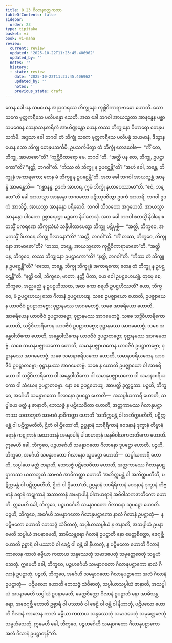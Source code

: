 ```yaml
---
title: 8.23 ဂိလာနဝတ္ထုကထာ
tableOfContents: false
sidebar:
  order: 23
type: tipitaka
basket: vi
book: vi-maha
review:
  current: review
  updated: '2025-10-22T11:23:45.406962'
  updated_by: ''
  notes: ''
  history:
  - state: review
    date: '2025-10-22T11:23:45.406962'
    updated_by: ''
    notes: ''
    previous_state: draft
---
```



<ReviewStatus review={frontmatter.review} showDetails={true} />

<HypothesisAnnotation frontmatter={frontmatter} />

<DynamicBreadcrumb />

<Division number="365" book="vi-maha" e="ch" v="3" p="417">

<Paragraph number="1700" book="vi-maha">
တေန ခေါ ပန သမယေန အညတရဿ ဘိက္ခုနော ကုစ္ဆိဝိကာရာဗာဓော ဟောတိ. သော သကေ မုတ္တကရီသေ ပလိပန္နော သေတိ. အထ ခေါ ဘဂဝါ အာယသ္မတာ အာနန္ဒေန ပစ္ဆာသမဏေန သေနာသနစာရိကံ အာဟိဏ္ဍန္တော ယေန တဿ ဘိက္ခုနော ဝိဟာရော တေနုပသင်္ကမိ. အဒ္ဒသာ ခေါ ဘဂဝါ တံ ဘိက္ခုံ သကေ မုတ္တကရီသေ ပလိပန္နံ သယမာနံ, ဒိသွာန ယေန သော ဘိက္ခု တေနုပသင်္ကမိ, ဥပသင်္ကမိတွာ တံ ဘိက္ခုံ ဧတဒဝေါစ—  “ကိံ တေ, ဘိက္ခု, အာဗာဓော”တိ? “ကုစ္ဆိဝိကာရော မေ, ဘဂဝါ”တိ. “အတ္ထိ ပန တေ, ဘိက္ခု, ဥပဋ္ဌာကော”တိ? “နတ္ထိ, ဘဂဝါ”တိ. “ကိဿ တံ ဘိက္ခူ န ဥပဋ္ဌေန္တီ”တိ? “အဟံ ခေါ, ဘန္တေ, ဘိက္ခူနံ အကာရကော; တေန မံ ဘိက္ခူ န ဥပဋ္ဌေန္တီ”တိ. အထ ခေါ ဘဂဝါ အာယသ္မန္တံ အာနန္ဒံ အာမန္တေသိ—  “ဂစ္ဆာနန္ဒ, ဥဒကံ အာဟရ, ဣမံ ဘိက္ခုံ နဟာပေဿာမာ”တိ. “ဧဝံ, ဘန္တေ”တိ ခေါ အာယသ္မာ အာနန္ဒော ဘဂဝတော ပဋိဿုဏိတွာ ဥဒကံ အာဟရိ. ဘဂဝါ ဥဒကံ အာသိဉ္စိ. အာယသ္မာ အာနန္ဒော ပရိဓောဝိ. ဘဂဝါ သီသတော အဂ္ဂဟေသိ. အာယသ္မာ အာနန္ဒော ပါဒတော ဥစ္စာရေတွာ မဉ္စကေ နိပါတေသုံ.
</Paragraph>

<Paragraph number="1701" book="vi-maha">
အထ ခေါ ဘဂဝါ ဧတသ္မိံ နိဒါနေ ဧတသ္မိံ ပကရဏေ ဘိက္ခုသံဃံ သန္နိပါတာပေတွာ ဘိက္ခူ ပဋိပုစ္ဆိ—  “အတ္ထိ, ဘိက္ခဝေ, အမုကသ္မိံ ဝိဟာရေ ဘိက္ခု ဂိလာနော”တိ? “အတ္ထိ, ဘဂဝါ”တိ. “ကိံ တဿ, ဘိက္ခဝေ, ဘိက္ခုနော အာဗာဓော”တိ? “တဿ, ဘန္တေ, အာယသ္မတော ကုစ္ဆိဝိကာရာဗာဓော”တိ. “အတ္ထိ ပန, ဘိက္ခဝေ, တဿ ဘိက္ခုနော ဥပဋ္ဌာကော”တိ? “နတ္ထိ, ဘဂဝါ”တိ. “ကိဿ တံ ဘိက္ခူ န ဥပဋ္ဌေန္တီ”တိ? “ဧသော, ဘန္တေ, ဘိက္ခု ဘိက္ခူနံ အကာရကော; တေန တံ ဘိက္ခူ န ဥပဋ္ဌေန္တီ”တိ.
</Paragraph>

<Paragraph number="1702" book="vi-maha">
“နတ္ထိ ဝေါ, ဘိက္ခဝေ, မာတာ, နတ္ထိ ပိတာ, ယေ ဝေါ ဥပဋ္ဌဟေယျုံ. တုမှေ စေ, ဘိက္ခဝေ, အညမညံ န ဥပဋ္ဌဟိဿထ, အထ ကော စရဟိ ဥပဋ္ဌဟိဿတိ? ယော, ဘိက္ခဝေ, မံ ဥပဋ္ဌဟေယျ သော ဂိလာနံ ဥပဋ္ဌဟေယျ. သစေ ဥပဇ္ဈာယော ဟောတိ, ဥပဇ္ဈာယေန ယာဝဇီဝံ ဥပဋ္ဌာတဗ္ဗော; ဝုဋ္ဌာနမဿ အာဂမေတဗ္ဗံ. သစေ အာစရိယော ဟောတိ, အာစရိယေန ယာဝဇီဝံ ဥပဋ္ဌာတဗ္ဗော; ဝုဋ္ဌာနမဿ အာဂမေတဗ္ဗံ. သစေ သဒ္ဓိဝိဟာရိကော ဟောတိ, သဒ္ဓိဝိဟာရိကေန ယာဝဇီဝံ ဥပဋ္ဌာတဗ္ဗော; ဝုဋ္ဌာနမဿ အာဂမေတဗ္ဗံ. သစေ အန္တေဝါသိကော ဟောတိ, အန္တေဝါသိကေန ယာဝဇီဝံ ဥပဋ္ဌာတဗ္ဗော; ဝုဋ္ဌာနမဿ အာဂမေတဗ္ဗံ. သစေ သမာနုပဇ္ဈာယကော ဟောတိ, သမာနုပဇ္ဈာယကေန ယာဝဇီဝံ ဥပဋ္ဌာတဗ္ဗော; ဝုဋ္ဌာနမဿ အာဂမေတဗ္ဗံ. သစေ သမာနာစရိယကော ဟောတိ, သမာနာစရိယကေန ယာဝဇီဝံ ဥပဋ္ဌာတဗ္ဗော; ဝုဋ္ဌာနမဿ အာဂမေတဗ္ဗံ. သစေ န ဟောတိ ဥပဇ္ဈာယော ဝါ အာစရိယော ဝါ သဒ္ဓိဝိဟာရိကော ဝါ အန္တေဝါသိကော ဝါ သမာနုပဇ္ဈာယကော ဝါ သမာနာစရိယကော ဝါ သံဃေန ဥပဋ္ဌာတဗ္ဗော. နော စေ ဥပဋ္ဌဟေယျ, အာပတ္တိ ဒုက္ကဋဿ.
</Paragraph>

</Division>
<Division number="366" book="vi-maha" e="ch" v="3" p="418">

<Paragraph number="1703" book="vi-maha">
ပဉ္စဟိ, ဘိက္ခဝေ, အင်္ဂေဟိ သမန္နာဂတော ဂိလာနော ဒူပဋ္ဌော ဟောတိ—  အသပ္ပါယကာရီ ဟောတိ, သပ္ပါယေ မတ္တံ န ဇာနာတိ, ဘေသဇ္ဇံ န ပဋိသေဝိတာ ဟောတိ, အတ္ထကာမဿ ဂိလာနုပဋ္ဌာကဿ ယထာဘူတံ အာဗာဓံ နာဝိကတ္တာ ဟောတိ ‘အဘိက္ကမန္တံ ဝါ အဘိက္ကမတီတိ, ပဋိက္ကမန္တံ ဝါ ပဋိက္ကမတီတိ, ဌိတံ ဝါ ဌိတော’တိ, ဥပ္ပန္နာနံ သာရီရိကာနံ ဝေဒနာနံ ဒုက္ခာနံ တိဗ္ဗာနံ ခရာနံ ကဋုကာနံ အသာတာနံ အမနာပါနံ ပါဏဟရာနံ အနဓိဝါသကဇာတိကော ဟောတိ. ဣမေဟိ ခေါ, ဘိက္ခဝေ, ပဉ္စဟင်္ဂေဟိ သမန္နာဂတော ဂိလာနော ဒူပဋ္ဌော ဟောတိ.
</Paragraph>

<Paragraph number="1704" book="vi-maha">
ပဉ္စဟိ, ဘိက္ခဝေ, အင်္ဂေဟိ သမန္နာဂတော ဂိလာနော သူပဋ္ဌော ဟောတိ—  သပ္ပါယကာရီ ဟောတိ, သပ္ပါယေ မတ္တံ ဇာနာတိ, ဘေသဇ္ဇံ ပဋိသေဝိတာ ဟောတိ, အတ္ထကာမဿ ဂိလာနုပဋ္ဌာကဿ ယထာဘူတံ အာဗာဓံ အာဝိကတ္တာ ဟောတိ ‘အဘိက္ကမန္တံ ဝါ အဘိက္ကမတီတိ, ပဋိက္ကမန္တံ ဝါ ပဋိက္ကမတီတိ, ဌိတံ ဝါ ဌိတော’တိ, ဥပ္ပန္နာနံ သာရီရိကာနံ ဝေဒနာနံ ဒုက္ခာနံ တိဗ္ဗာနံ ခရာနံ ကဋုကာနံ အသာတာနံ အမနာပါနံ ပါဏဟရာနံ အဓိဝါသကဇာတိကော ဟောတိ. ဣမေဟိ ခေါ, ဘိက္ခဝေ, ပဉ္စဟင်္ဂေဟိ သမန္နာဂတော ဂိလာနော သူပဋ္ဌော ဟောတိ.
</Paragraph>

<Paragraph number="1705" book="vi-maha">
ပဉ္စဟိ, ဘိက္ခဝေ, အင်္ဂေဟိ သမန္နာဂတော ဂိလာနုပဋ္ဌာကော နာလံ ဂိလာနံ ဥပဋ္ဌာတုံ—  န ပဋိဗလော ဟောတိ ဘေသဇ္ဇံ သံဝိဓာတုံ, သပ္ပါယာသပ္ပါယံ န ဇာနာတိ, အသပ္ပါယံ ဥပနာမေတိ သပ္ပါယံ အပနာမေတိ, အာမိသန္တရော ဂိလာနံ ဥပဋ္ဌာတိ နော မေတ္တစိတ္တော, ဇေဂုစ္ဆီ ဟောတိ ဥစ္စာရံ ဝါ ပဿာဝံ ဝါ ခေဠံ ဝါ ဝန္တံ ဝါ နီဟာတုံ, န ပဋိဗလော ဟောတိ ဂိလာနံ ကာလေန ကာလံ ဓမ္မိယာ ကထာယ သန္ဒဿေတုံ သမာဒပေတုံ သမုတ္တေဇေတုံ သမ္ပဟံသေတုံ. ဣမေဟိ ခေါ, ဘိက္ခဝေ, ပဉ္စဟင်္ဂေဟိ သမန္နာဂတော ဂိလာနုပဋ္ဌာကော နာလံ ဂိလာနံ ဥပဋ္ဌာတုံ.
</Paragraph>

<Paragraph number="1706" book="vi-maha">
ပဉ္စဟိ, ဘိက္ခဝေ, အင်္ဂေဟိ သမန္နာဂတော ဂိလာနုပဋ္ဌာကော အလံ ဂိလာနံ ဥပဋ္ဌာတုံ—  ပဋိဗလော ဟောတိ ဘေသဇ္ဇံ သံဝိဓာတုံ, သပ္ပါယာသပ္ပါယံ ဇာနာတိ, အသပ္ပါယံ အပနာမေတိ သပ္ပါယံ ဥပနာမေတိ, မေတ္တစိတ္တော ဂိလာနံ ဥပဋ္ဌာတိ နော အာမိသန္တရော, အဇေဂုစ္ဆီ ဟောတိ ဥစ္စာရံ ဝါ ပဿာဝံ ဝါ ခေဠံ ဝါ ဝန္တံ ဝါ နီဟာတုံ, ပဋိဗလော ဟောတိ ဂိလာနံ ကာလေန ကာလံ ဓမ္မိယာ ကထာယ သန္ဒဿေတုံ သမာဒပေတုံ သမုတ္တေဇေတုံ သမ္ပဟံသေတုံ. ဣမေဟိ ခေါ, ဘိက္ခဝေ, ပဉ္စဟင်္ဂေဟိ သမန္နာဂတော ဂိလာနုပဋ္ဌာကော အလံ ဂိလာနံ ဥပဋ္ဌာတုန်”တိ.
</Paragraph>
</Division>